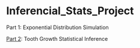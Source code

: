 Inferencial_Stats_Project
=========================

Part 1: Exponential Distribution Simulation

[Part 2](https://github.com/irJERAD/Inferencial_Stats_Project/blob/master/P2_Basic_Inferential_Data_Analysis.Rmd): Tooth Growth Statistical Inference
